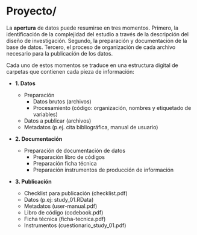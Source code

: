 # <i class="fa fa-folder-open" aria-hidden="true"></i>  Proyecto/ {-}

La **apertura** de datos puede resumirse en tres momentos. Primero, la identificación de la complejidad del estudio a través de la descripción del diseño de investigación. Segundo, la preparación y documentación de la base de datos. Tercero, el proceso de organización de cada archivo necesario para la publicación de los datos. 


Cada uno de estos momentos se traduce en una estructura digital de carpetas que contienen cada pieza de información: 

* <i class="fa fa-folder-open" aria-hidden="true"></i>   **1. Datos**
    - Preparación 
      - Datos brutos (archivos)
      - Procesamiento (código: organización, nombres y etiquetado de variables)
    - Datos a publicar (archivos)
    - Metadatos (p.ej. cita bibliográfica, manual de usuario)
  
* <i class="fa fa-folder-open" aria-hidden="true"></i>  **2. Documentación**
    - Preparación de documentación de datos
      - Preparación libro de códigos
      - Preparación ficha técnica
      - Preparación instrumentos de producción de información
      
* <i class="fa fa-folder-open" aria-hidden="true"></i>  **3. Publicación**

    - Checklist para publicación (checklist.pdf)
    - Datos (p.ej: study_01.RData)
    - Metadatos (user-manual.pdf)
    - Libro de código (codebook.pdf)
    - Ficha técnica (ficha-tecnica.pdf)
    - Instrumentos (cuestionario_study_01.pdf)



    
    

    
